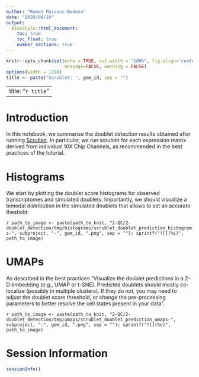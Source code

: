 ```yaml
---
author: "Ramon Massoni-Badosa"
date: "2020/04/10"
output: 
  BiocStyle::html_document:
    toc: true
    toc_float: true
    number_sections: true
---
```


```r
knitr::opts_chunk$set(echo = TRUE, out.width = "100%", fig.align='center', 
                      message=FALSE, warning = FALSE)
options(width = 1200)
title <- paste("Scrublet: ", gem_id, sep = "")
```

---
title: "`r title`"
---

# Introduction

In this notebook, we summarize the doublet detection results obtained after running [Scrublet](https://www.sciencedirect.com/science/article/pii/S2405471218304745). In particular, we run scrublet for each expression matrix derived from individual 10X Chip Channels, as recommended in the best practices of the tutorial.

# Histograms

We start by plotting the doublet score histograms for observed transcriptomes and simulated doublets. Importantly, we should visualize a bimodal distribution in the simulated doublets that allows to set an accurate theshold:

`r path_to_image <- paste(path_to_knit, "2-QC/2-doublet_detection/tmp/histograms/scrublet_doublet_prediction_histograms-", subproject, "-", gem_id, ".png", sep = ""); sprintf("![](%s)", path_to_image)`


# UMAPs

As described in the best practices "Visualize the doublet predictions in a 2-D embedding (e.g., UMAP or t-SNE). Predicted doublets should mostly co-localize (possibly in multiple clusters). If they do not, you may need to adjust the doublet score threshold, or change the pre-processing parameters to better resolve the cell states present in your data".

`r path_to_image <- paste(path_to_knit, "2-QC/2-doublet_detection/tmp/umaps/scrublet_doublet_prediction_umaps-", subproject, "-", gem_id, ".png", sep = ""); sprintf("![](%s)", path_to_image)`


# Session Information

```r
sessionInfo()
```

